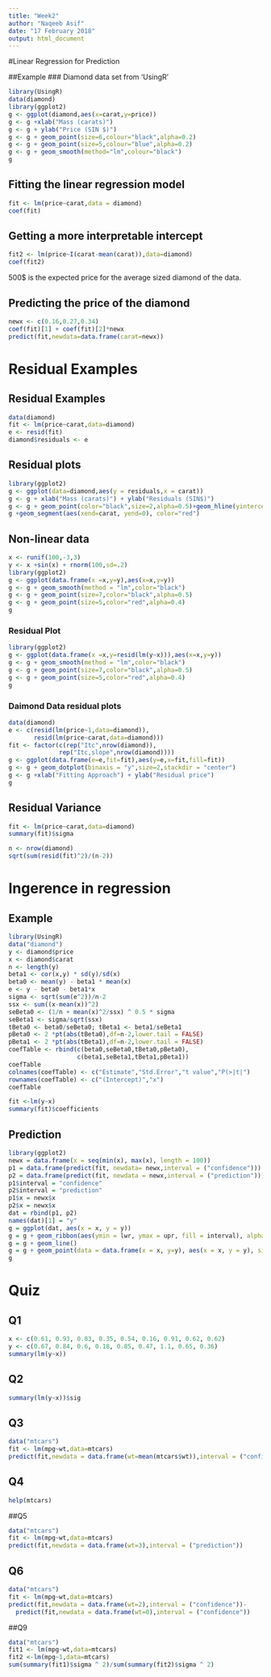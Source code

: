 ```yaml
---
title: "Week2"
author: "Naqeeb Asif"
date: "17 February 2018"
output: html_document
---
```


#Linear Regression for Prediction

##Example 
### Diamond data set from 'UsingR'
```r
library(UsingR)
data(diamond)
library(ggplot2)
g <- ggplot(diamond,aes(x=carat,y=price))
g <- g +xlab("Mass (carats)")
g <- g + ylab("Price (SIN $)")
g <- g + geom_point(size=6,colour="black",alpha=0.2)
g <- g + geom_point(size=5,colour="blue",alpha=0.2)
g <- g + geom_smooth(method="lm",colour="black")
g

```

## Fitting the linear regression model

```r
fit <- lm(price~carat,data = diamond)
coef(fit)
```

## Getting a more interpretable intercept
```r
fit2 <- lm(price~I(carat-mean(carat)),data=diamond)
coef(fit2)
```

500$ is the expected price for the average sized diamond of the data.

## Predicting the price of the diamond
```r
newx <- c(0.16,0.27,0.34)
coef(fit)[1] + coef(fit)[2]*newx
predict(fit,newdata=data.frame(carat=newx))
```


# Residual Examples
## Residual Examples
```r

data(diamond)
fit <- lm(price~carat,data=diamond)
e <- resid(fit)
diamond$residuals <- e
```

## Residual plots
```r
library(ggplot2)
g <- ggplot(data=diamond,aes(y = residuals,x = carat))
g <- g + xlab("Mass (carats)") + ylab("Residuals (SIN$)") 
g <- g + geom_point(color="black",size=2,alpha=0.5)+geom_hline(yintercept = 0)
g +geom_segment(aes(xend=carat, yend=0), color="red")
```

## Non-linear data
```r
x <- runif(100,-3,3)
y <- x +sin(x) + rnorm(100,sd=.2)
library(ggplot2)
g <- ggplot(data.frame(x =x,y=y),aes(x=x,y=y))
g <- g + geom_smooth(method = "lm",color="black")
g <- g + geom_point(size=7,color="black",alpha=0.5)
g <- g + geom_point(size=5,color="red",alpha=0.4)
g
```
### Residual Plot
```r
library(ggplot2)
g <- ggplot(data.frame(x =x,y=resid(lm(y~x))),aes(x=x,y=y))
g <- g + geom_smooth(method = "lm",color="black")
g <- g + geom_point(size=7,color="black",alpha=0.5)
g <- g + geom_point(size=5,color="red",alpha=0.4)
g
```

### Daimond Data residual plots

```r
data(diamond)
e <- c(resid(lm(price~1,data=diamond)),
       resid(lm(price~carat,data=diamond)))
fit <- factor(c(rep("Itc",nrow(diamond)),
              rep("Itc,slope",nrow(diamond))))
g <- ggplot(data.frame(e=e,fit=fit),aes(y=e,x=fit,fill=fit))
g <- g + geom_dotplot(binaxis = "y",size=2,stackdir = "center")
g <- g +xlab("Fitting Approach") + ylab("Residual price")
g

```

## Residual Variance
```r
fit <- lm(price~carat,data=diamond)
summary(fit)$sigma
```

```r
n <- nrow(diamond)
sqrt(sum(resid(fit)^2)/(n-2))
```


# Ingerence in regression
## Example
```r
library(UsingR)
data("diamond")
y <- diamond$price
x <- diamond$carat
n <- length(y)
beta1 <- cor(x,y) * sd(y)/sd(x)
beta0 <- mean(y) - beta1 * mean(x)
e <- y - beta0 - beta1*x
sigma <- sqrt(sum(e^2))/n-2
ssx <- sum((x-mean(x))^2)
seBeta0 <- (1/n + mean(x)^2/ssx) ^ 0.5 * sigma
seBeta1 <- sigma/sqrt(ssx)
tBeta0 <- beta0/seBeta0; tBeta1 <- beta1/seBeta1
pBeta0 <- 2 *pt(abs(tBeta0),df=n-2,lower.tail = FALSE)
pBeta1 <- 2 *pt(abs(tBeta1),df=n-2,lower.tail = FALSE)
coefTable <- rbind(c(beta0,seBeta0,tBeta0,pBeta0),
                   c(beta1,seBeta1,tBeta1,pBeta1))
coefTable
colnames(coefTable) <- c("Estimate","Std.Error","t value","P(>|t|")
rownames(coefTable) <- c("(Intercept)","x")
coefTable

```

```r
fit <-lm(y~x)
summary(fit)$coefficients
```

## Prediction

```r
library(ggplot2)
newx = data.frame(x = seq(min(x), max(x), length = 100))
p1 = data.frame(predict(fit, newdata= newx,interval = ("confidence")))
p2 = data.frame(predict(fit, newdata = newx,interval = ("prediction")))
p1$interval = "confidence"
p2$interval = "prediction"
p1$x = newx$x
p2$x = newx$x
dat = rbind(p1, p2)
names(dat)[1] = "y"
g = ggplot(dat, aes(x = x, y = y))
g = g + geom_ribbon(aes(ymin = lwr, ymax = upr, fill = interval), alpha = 0.2)
g = g + geom_line()
g = g + geom_point(data = data.frame(x = x, y=y), aes(x = x, y = y), size = 4)
g
```

# Quiz
## Q1


```r
x <- c(0.61, 0.93, 0.83, 0.35, 0.54, 0.16, 0.91, 0.62, 0.62)
y <- c(0.67, 0.84, 0.6, 0.18, 0.85, 0.47, 1.1, 0.65, 0.36)
summary(lm(y~x))
```

## Q2
```r
summary(lm(y~x))$sig
```

## Q3

```r
data("mtcars")
fit <- lm(mpg~wt,data=mtcars)
predict(fit,newdata = data.frame(wt=mean(mtcars$wt)),interval = ("confidence"))
```

## Q4
```r
help(mtcars)
```

##Q5

```r
data("mtcars")
fit <- lm(mpg~wt,data=mtcars)
predict(fit,newdata = data.frame(wt=3),interval = ("prediction"))

```

## Q6

```r
data("mtcars")
fit <- lm(mpg~wt,data=mtcars)
predict(fit,newdata = data.frame(wt=2),interval = ("confidence"))-
  predict(fit,newdata = data.frame(wt=0),interval = ("confidence"))

```

##Q9
```r
data("mtcars")
fit1 <- lm(mpg~wt,data=mtcars)
fit2 <-lm(mpg~1,data=mtcars)
sum(summary(fit1)$sigma ^ 2)/sum(summary(fit2)$sigma ^ 2)
```